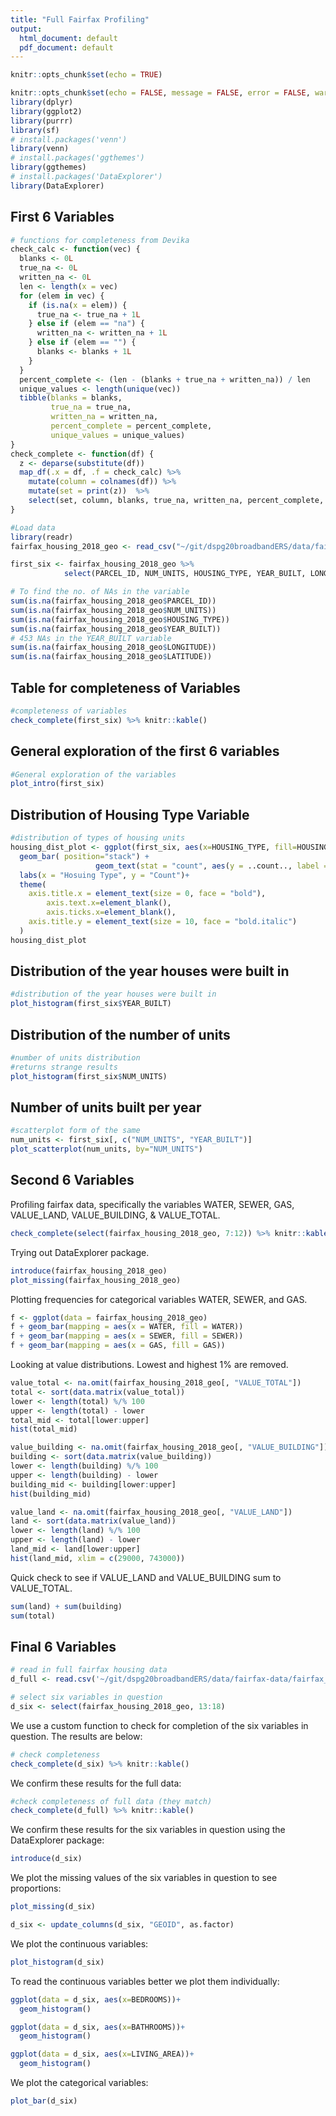 ```yaml
---
title: "Full Fairfax Profiling"
output:
  html_document: default
  pdf_document: default
---
```


```r
knitr::opts_chunk$set(echo = TRUE)
```

```r
knitr::opts_chunk$set(echo = FALSE, message = FALSE, error = FALSE, warning = FALSE)
library(dplyr)
library(ggplot2)
library(purrr)
library(sf)  
# install.packages('venn')
library(venn)
# install.packages('ggthemes')
library(ggthemes)
# install.packages('DataExplorer')
library(DataExplorer)
```


## First 6 Variables

```r
# functions for completeness from Devika
check_calc <- function(vec) {
  blanks <- 0L
  true_na <- 0L
  written_na <- 0L
  len <- length(x = vec)
  for (elem in vec) {
    if (is.na(x = elem)) {
      true_na <- true_na + 1L
    } else if (elem == "na") {
      written_na <- written_na + 1L
    } else if (elem == "") {
      blanks <- blanks + 1L
    }
  }
  percent_complete <- (len - (blanks + true_na + written_na)) / len
  unique_values <- length(unique(vec))
  tibble(blanks = blanks,
         true_na = true_na,
         written_na = written_na,
         percent_complete = percent_complete,
         unique_values = unique_values)
}
check_complete <- function(df) {
  z <- deparse(substitute(df))
  map_df(.x = df, .f = check_calc) %>%
    mutate(column = colnames(df)) %>%
    mutate(set = print(z))  %>%
    select(set, column, blanks, true_na, written_na, percent_complete, unique_values)
}
```

```r
#Load data 
library(readr)
fairfax_housing_2018_geo <- read_csv("~/git/dspg20broadbandERS/data/fairfax-data/fairfax_housing_2018_geo.csv")

first_six <- fairfax_housing_2018_geo %>%
            select(PARCEL_ID, NUM_UNITS, HOUSING_TYPE, YEAR_BUILT, LONGITUDE, LATITUDE)
```


```r
# To find the no. of NAs in the variable 
sum(is.na(fairfax_housing_2018_geo$PARCEL_ID))
sum(is.na(fairfax_housing_2018_geo$NUM_UNITS))
sum(is.na(fairfax_housing_2018_geo$HOUSING_TYPE))
sum(is.na(fairfax_housing_2018_geo$YEAR_BUILT))
# 453 NAs in the YEAR_BUILT variable 
sum(is.na(fairfax_housing_2018_geo$LONGITUDE))
sum(is.na(fairfax_housing_2018_geo$LATITUDE))

```

## Table for completeness of Variables

```r
#completeness of variables
check_complete(first_six) %>% knitr::kable()
```

## General exploration of the first 6 variables
```r
#General exploration of the variables
plot_intro(first_six)
```


## Distribution of Housing Type Variable
```r
#distribution of types of housing units
housing_dist_plot <- ggplot(first_six, aes(x=HOUSING_TYPE, fill=HOUSING_TYPE)) +
  geom_bar( position="stack") +
                   geom_text(stat = "count", aes(y = ..count.., label = ..count..), position = "identity", vjust=-0.3 ) +
  labs(x = "Hosuing Type", y = "Count")+
  theme(
    axis.title.x = element_text(size = 0, face = "bold"),
        axis.text.x=element_blank(),
        axis.ticks.x=element_blank(),
    axis.title.y = element_text(size = 10, face = "bold.italic")
  )
housing_dist_plot
```

## Distribution of the year houses were built in

```r
#distribution of the year houses were built in
plot_histogram(first_six$YEAR_BUILT)
```

## Distribution of the number of units
```r
#number of units distribution
#returns strange results
plot_histogram(first_six$NUM_UNITS)

```
## Number of units built per year

```r
#scatterplot form of the same
num_units <- first_six[, c("NUM_UNITS", "YEAR_BUILT")]
plot_scatterplot(num_units, by="NUM_UNITS") 
```

## Second 6 Variables

Profiling fairfax data, specifically the variables WATER, SEWER, GAS, VALUE_LAND, VALUE_BUILDING, & VALUE_TOTAL.


```r
check_complete(select(fairfax_housing_2018_geo, 7:12)) %>% knitr::kable()
```

Trying out DataExplorer package.

```r
introduce(fairfax_housing_2018_geo)
plot_missing(fairfax_housing_2018_geo)
```

Plotting frequencies for categorical variables WATER, SEWER, and GAS.

```r
f <- ggplot(data = fairfax_housing_2018_geo)
f + geom_bar(mapping = aes(x = WATER, fill = WATER))
f + geom_bar(mapping = aes(x = SEWER, fill = SEWER))
f + geom_bar(mapping = aes(x = GAS, fill = GAS))
```

Looking at value distributions. Lowest and highest 1% are removed.

```r
value_total <- na.omit(fairfax_housing_2018_geo[, "VALUE_TOTAL"])
total <- sort(data.matrix(value_total))
lower <- length(total) %/% 100
upper <- length(total) - lower
total_mid <- total[lower:upper]
hist(total_mid)
```

```r
value_building <- na.omit(fairfax_housing_2018_geo[, "VALUE_BUILDING"])
building <- sort(data.matrix(value_building))
lower <- length(building) %/% 100
upper <- length(building) - lower
building_mid <- building[lower:upper]
hist(building_mid)
```

```r
value_land <- na.omit(fairfax_housing_2018_geo[, "VALUE_LAND"])
land <- sort(data.matrix(value_land))
lower <- length(land) %/% 100
upper <- length(land) - lower
land_mid <- land[lower:upper]
hist(land_mid, xlim = c(29000, 743000))
```

Quick check to see if VALUE_LAND and VALUE_BUILDING sum to VALUE_TOTAL.

```r
sum(land) + sum(building)
sum(total)
```


## Final 6 Variables 

```r
# read in full fairfax housing data
d_full <- read.csv('~/git/dspg20broadbandERS/data/fairfax-data/fairfax_housing_2018_geo.csv')
```

```r
# select six variables in question
d_six <- select(fairfax_housing_2018_geo, 13:18)
```

We use a custom function to check for completion of the six variables in question. The results are below:

```r
# check completeness
check_complete(d_six) %>% knitr::kable()
```


We confirm these results for the full data:

```r
#check completeness of full data (they match)
check_complete(d_full) %>% knitr::kable()
```


We confirm these results for the six variables in question using the DataExplorer package:

```r
introduce(d_six)
```

We plot the missing values of the six variables in question to see proportions:

```r
plot_missing(d_six)
```


```r
d_six <- update_columns(d_six, "GEOID", as.factor)
```

We plot the continuous variables:

```r
plot_histogram(d_six)
```

To read the continuous variables better we plot them individually:

```r
ggplot(data = d_six, aes(x=BEDROOMS))+
  geom_histogram()
```


```r
ggplot(data = d_six, aes(x=BATHROOMS))+
  geom_histogram()
```

```r
ggplot(data = d_six, aes(x=LIVING_AREA))+
  geom_histogram()
```

We plot the categorical variables:

```r
plot_bar(d_six)
```

